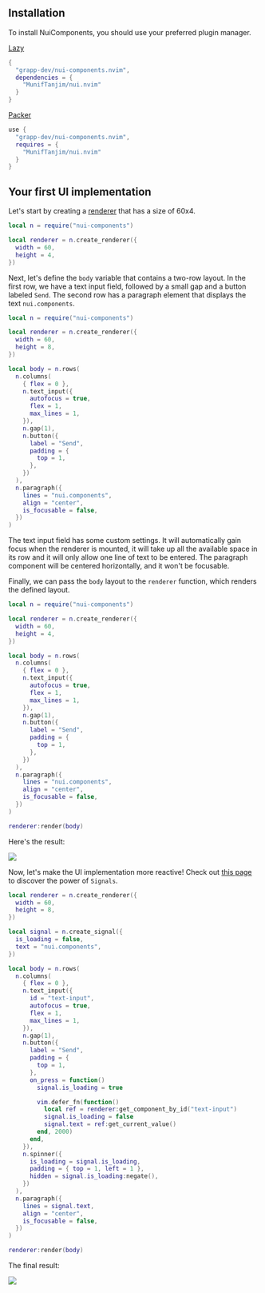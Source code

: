 ## Installation

To install NuiComponents, you should use your preferred plugin manager.

[Lazy](https://github.com/folke/lazy.nvim)

```lua
{
  "grapp-dev/nui-components.nvim",
  dependencies = {
    "MunifTanjim/nui.nvim"
  }
}
```

[Packer](https://github.com/wbthomason/packer.nvim)

```lua
use {
  "grapp-dev/nui-components.nvim",
  requires = {
    "MunifTanjim/nui.nvim"
  }
}
```

## Your first UI implementation

Let's start by creating a [renderer](/docs/renderer) that has a size of 60x4.

```lua showLineNumbers
local n = require("nui-components")

local renderer = n.create_renderer({
  width = 60,
  height = 4,
})
```

Next, let's define the `body` variable that contains a two-row layout. In the first row, we have a text input field, followed by a small gap and a button labeled `Send`. The second row has a paragraph element that displays the text `nui.components`.

```lua showLineNumbers {8-29}
local n = require("nui-components")

local renderer = n.create_renderer({
  width = 60,
  height = 8,
})

local body = n.rows(
  n.columns(
    { flex = 0 },
    n.text_input({
      autofocus = true,
      flex = 1,
      max_lines = 1,
    }),
    n.gap(1),
    n.button({
      label = "Send",
      padding = {
        top = 1,
      },
    })
  ),
  n.paragraph({
    lines = "nui.components",
    align = "center",
    is_focusable = false,
  })
)
```

The text input field has some custom settings. It will automatically gain focus when the renderer is mounted, it will take up all the available space in its row and it will only allow one line of text to be entered. The paragraph component will be centered horizontally, and it won't be focusable.

Finally, we can pass the `body` layout to the `renderer` function, which renders the defined layout.

```lua showLineNumbers {31}
local n = require("nui-components")

local renderer = n.create_renderer({
  width = 60,
  height = 4,
})

local body = n.rows(
  n.columns(
    { flex = 0 },
    n.text_input({
      autofocus = true,
      flex = 1,
      max_lines = 1,
    }),
    n.gap(1),
    n.button({
      label = "Send",
      padding = {
        top = 1,
      },
    })
  ),
  n.paragraph({
    lines = "nui.components",
    align = "center",
    is_focusable = false,
  })
)

renderer:render(body)
```

Here's the result:

![](/gifs/getting-started-1.gif)


Now, let's make the UI implementation more reactive! Check out [this page](/docs/signal) to discover the power of `Signals`.

```lua showLineNumbers {6-9,15,26-34,36-40,43}
local renderer = n.create_renderer({
  width = 60,
  height = 8,
})

local signal = n.create_signal({
  is_loading = false,
  text = "nui.components",
})

local body = n.rows(
  n.columns(
    { flex = 0 },
    n.text_input({
      id = "text-input",
      autofocus = true,
      flex = 1,
      max_lines = 1,
    }),
    n.gap(1),
    n.button({
      label = "Send",
      padding = {
        top = 1,
      },
      on_press = function()
        signal.is_loading = true

        vim.defer_fn(function()
          local ref = renderer:get_component_by_id("text-input")
          signal.is_loading = false
          signal.text = ref:get_current_value()
        end, 2000)
      end,
    }),
    n.spinner({
      is_loading = signal.is_loading,
      padding = { top = 1, left = 1 },
      hidden = signal.is_loading:negate(),
    })
  ),
  n.paragraph({
    lines = signal.text,
    align = "center",
    is_focusable = false,
  })
)

renderer:render(body)
```

The final result:

![](/gifs/getting-started-2.gif)
